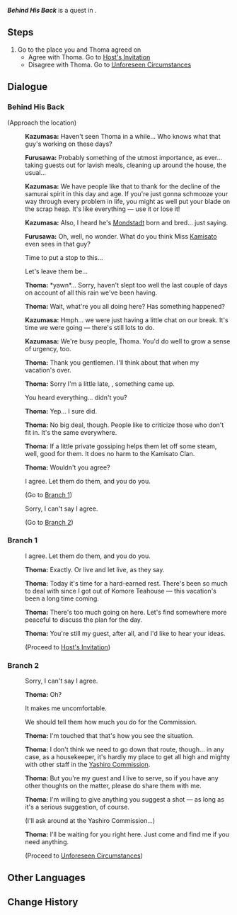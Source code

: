 {{Quest Infobox
|id            = 19111
|image         = Hangout Event Behind His Back.png
|type          = Story
|group         = Hangout Event
|chapter       = Thoma
|actNum        = I
|act           = A Housekeeper's Daily Chores
|startLocation = [[Kamisato Estate]], [[Narukami Island]], [[Inazuma]]
|region        = Inazuma
|area          = Narukami Island
|subarea       = Kamisato Estate
|requirement   = 
|next          = Host's Invitation
|next2         = Unforeseen Circumstances
|characters    = Furusawa; Kazumasa; Thoma; Traveler
|voiced        = yes
}}
'''''Behind His Back''''' is a quest in {{Quest|A Housekeeper's Daily Chores}}.

==Steps==
# Go to the place you and Thoma agreed on
#* Agree with Thoma. Go to [[Host's Invitation]]
#* Disagree with Thoma. Go to [[Unforeseen Circumstances]]

==Dialogue==
{{Quest Description|At [[Thoma]]'s invitation, you come to the [[Yashiro Commission]], only to hear two samurai talking about him behind his back...}}
===Behind His Back===
{{Dialogue Start}}
;(Approach the location)
:{{A|vo tmcop001 1911101 kazumasa 01.ogg}} '''Kazumasa:''' Haven't seen Thoma in a while... Who knows what that guy's working on these days?
:{{A|vo tmcop001 1911101 furusawa 01.ogg}} '''Furusawa:''' Probably something of the utmost importance, as ever... taking guests out for lavish meals, cleaning up around the house, the usual...
:{{A|vo tmcop001 1911101 kazumasa 02.ogg}} '''Kazumasa:''' We have people like that to thank for the decline of the samurai spirit in this day and age. If you're just gonna schmooze your way through every problem in life, you might as well put your blade on the scrap heap. It's like everything &mdash; use it or lose it!
:{{A|vo tmcop001 1911101 kazumasa 03.ogg}} '''Kazumasa:''' Also, I heard he's [[Mondstadt]] born and bred... just saying.
:{{A|vo tmcop001 1911101 furusawa 02.ogg}} '''Furusawa:''' Oh, well, no wonder. What do you think Miss [[Kamisato Ayaka|Kamisato]] even sees in that guy?
:{{DIcon}} Time to put a stop to this...
:{{DIcon}} Let's leave them be...
:{{Black Screen|''Before you can respond, you hear footsteps coming up behind you...''}}
:{{A|vo tmcop001 1911101 thoma 01.ogg}} '''Thoma:''' *yawn*... Sorry, haven't slept too well the last couple of days on account of all this rain we've been having.
:{{A|vo tmcop001 1911101 thoma 02.ogg}} '''Thoma:''' Wait, what're you all doing here? Has something happened?
:{{A|vo tmcop001 1911101 kazumasa 04.ogg}} '''Kazumasa:''' Hmph... we were just having a little chat on our break. It's time we were going &mdash; there's still lots to do.
:{{A|vo tmcop001 1911101 kazumasa 05.ogg}} '''Kazumasa:''' We're busy people, Thoma. You'd do well to grow a sense of urgency, too.
:{{A|vo tmcop001 1911101 thoma 03.ogg}} '''Thoma:''' Thank you gentlemen. I'll think about that when my vacation's over.
:{{A|vo tmcop001 1911101 thoma 04.ogg}} '''Thoma:''' Sorry I'm a little late, {{Traveler}}, something came up.
:{{DIcon}} You heard everything... didn't you?
:{{A|vo tmcop001 1911101 thoma 05.ogg}} '''Thoma:''' Yep... I sure did.
:{{A|vo tmcop001 1911101 thoma 06.ogg}} '''Thoma:''' No big deal, though. People like to criticize those who don't fit in. It's the same everywhere.
:{{A|vo tmcop001 1911101 thoma 07.ogg}} '''Thoma:''' If a little private gossiping helps them let off some steam, well, good for them. It does no harm to the Kamisato Clan.
:{{A|vo tmcop001 1911101 thoma 08.ogg}} '''Thoma:''' Wouldn't you agree?
:{{DIcon}} I agree. Let them do them, and you do you.
:;(Go to [[#Branch 1|Branch 1]])
:{{DIcon}} Sorry, I can't say I agree.
:;(Go to [[#Branch 2|Branch 2]])
{{Dialogue End}}

===Branch 1===
{{Dialogue Start}}
:{{DIcon}} I agree. Let them do them, and you do you.
:{{A|vo tmcop001 1911101 thoma 09.ogg}} '''Thoma:''' Exactly. Or live and let live, as they say.
:{{A|vo tmcop001 1911101 thoma 10.ogg}} '''Thoma:''' Today it's time for a hard-earned rest. There's been so much to deal with since I got out of Komore Teahouse &mdash; this vacation's been a long time coming.
:{{A|vo tmcop001 1911101 thoma 11.ogg}} '''Thoma:''' There's too much going on here. Let's find somewhere more peaceful to discuss the plan for the day.
:{{A|vo tmcop001 1911101 thoma 12.ogg}} '''Thoma:''' You're still my guest, after all, and I'd like to hear your ideas.
:;(Proceed to [[Host's Invitation]])
{{Dialogue End}}

===Branch 2===
{{Dialogue Start}}
:{{DIcon}} Sorry, I can't say I agree.
:{{A|vo tmcop001 1911101 thoma 13.ogg}} '''Thoma:''' Oh?
:{{DIcon}} It makes me uncomfortable.
:{{DIcon}} We should tell them how much you do for the Commission.
:{{A|vo tmcop001 1911101 thoma 14.ogg}} '''Thoma:''' I'm touched that that's how you see the situation.
:{{A|vo tmcop001 1911101 thoma 15.ogg}} '''Thoma:''' I don't think we need to go down that route, though... in any case, as a housekeeper, it's hardly my place to get all high and mighty with other staff in the [[Yashiro Commission]].
:{{A|vo tmcop001 1911101 thoma 16.ogg}} '''Thoma:''' But you're my guest and I live to serve, so if you have any other thoughts on the matter, please do share them with me.
:{{A|vo tmcop001 1911101 thoma 17.ogg}} '''Thoma:''' I'm willing to give anything you suggest a shot &mdash; as long as it's a serious suggestion, of course.
:{{DIcon}} (I'll ask around at the Yashiro Commission...)
:{{A|vo tmcop001 1911101 thoma 18.ogg}} '''Thoma:''' I'll be waiting for you right here. Just come and find me if you need anything.
:;(Proceed to [[Unforeseen Circumstances]])
{{Dialogue End}}

==Other Languages==
{{Other Languages
|en      = Behind His Back
|zhs     = 背后的非议
|zhs_rm  = Bèihòu de Fēiyì
|zht     = 背後的非議
|zht_rm  = Bèihòu de Fēiyì
|zh_tl   = To Critize Behind His Back
|ja      = 隠された疑惑
|ja_rm   = Kakusareta Giwaku
|ja_tl   = Hidden Doubt
|ko      = 들려오는 험담
|ko_rm   = Deullyeo'oneun Heomdam
|ko_tl   = Rumors That Are Heard
|es      = Criticando a sus espaldas
|es_tl   = Criticizing Behind His Back
|fr      = Derrière son dos
|fr_tl   = Behind His Back
|ru      = Разговоры за спиной
|ru_tl   = Talks Behind Back
|th      = เสียงวิจารณ์ลับหลัง
|th_rm   = 
|th_tl   = 
|vi      = Những Lời Bàn Tán
|vi_tl   = 
|de      = Hinter seinem Rücken
|de_tl   = Behind His Back
|id      = Membicarakan Orang di Belakang
|id_tl   = Gossiping the People at Behind
|pt      = Pelas Costas Dele
|pt_tl   = 
|tr      = Dedikoducular
|tr_tl   = 
|it      = Alle sue spalle
|it_tl   = 
}}

==Change History==
{{Change History|2.2}}